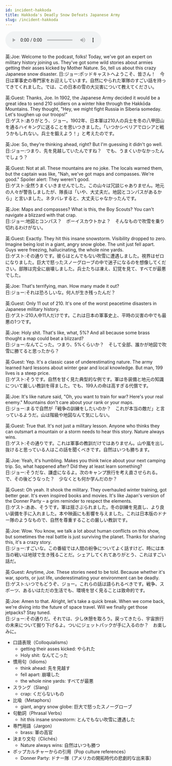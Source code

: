 ```yaml
---
id: incident-hakkoda
title: Hakkoda's Deadly Snow Defeats Japanese Army
slug: /incident-hakkoda
---
```


<audio controls src="audio/incident-hakkoda.mp3"></audio>


<Tabs>
  <TabItem value="text" label="英文">
英:Joe: Welcome to the podcast, folks! Today, we've got an expert on military history joining us. They've got some wild stories about armies getting their asses kicked by Mother Nature. So, tell us about this crazy Japanese snow disaster.  
日:ジョー:ポッドキャストへようこそ、皆さん！　今日は軍事史の専門家をお迎えしています。自然にやられた軍隊のすごい話を持ってきてくれました。では、この日本の雪の大災害について教えてください。

英:Guest: Thanks, Joe. In 1902, the Japanese Army decided it would be a great idea to send 210 soldiers on a winter hike through the Hakkōda Mountains. They thought, "Hey, we might fight Russia in Siberia someday. Let's toughen up our troops!"  
日:ゲスト:ありがとう、ジョー。1902年、日本軍は210人の兵士を冬の八甲田山を通るハイキングに送ることを思いつきました。「いつかシベリアでロシアと戦うかもしれない。兵士を鍛えよう！」と考えたのです。

英:Joe: So, they're thinking ahead, right? But I'm guessing it didn't go well.  
日:ジョー:つまり、先を見越していたんですね？　でも、うまくいかなかったんでしょう？

英:Guest: Not at all. These mountains are no joke. The locals warned them, but the captain was like, "Nah, we've got maps and compasses. We're good." Spoiler alert: They weren't good.  
日:ゲスト:全然うまくいきませんでした。この山々は冗談じゃありません。地元の人々が警告しましたが、隊長は「いや、大丈夫だ。地図とコンパスがあるから」と言いました。ネタバレすると、大丈夫じゃなかったんです。

英:Joe: Maps and compasses? What is this, the Boy Scouts? You can't navigate a blizzard with that crap.  
日:ジョー:地図とコンパス？　ボーイスカウトかよ？　そんなもので吹雪を乗り切れるわけがない。

英:Guest: Exactly. They hit this insane snowstorm. Visibility dropped to zero. Imagine being lost in a giant, angry snow globe. The unit just fell apart. Guys were freezing, hallucinating, the whole nine yards.  
日:ゲスト:その通りです。彼らはとんでもない吹雪に遭遇しました。視界はゼロになりました。巨大で怒ったスノーグローブの中で迷子になるのを想像してください。部隊は完全に崩壊しました。兵士たちは凍え、幻覚を見て、すべてが最悪でした。

英:Joe: That's terrifying, man. How many made it out?  
日:ジョー:それは恐ろしいな。何人が生き残ったんだ？

英:Guest: Only 11 out of 210. It's one of the worst peacetime disasters in Japanese military history.  
日:ゲスト:210人中11人だけです。これは日本の軍事史上、平時の災害の中でも最悪の1つです。

英:Joe: Holy shit. That's like, what, 5%? And all because some brass thought a map could beat a blizzard?  
日:ジョー:なんてこった。つまり、5%くらいか？　そして全部、誰かが地図で吹雪に勝てると思ったから？

英:Guest: Yep. It's a classic case of underestimating nature. The army learned hard lessons about winter gear and local knowledge. But man, 199 lives is a steep price.  
日:ゲスト:そうです。自然を甘く見た典型的な例です。軍は冬装備と地元の知識について厳しい教訓を得ました。でも、199人の命は高すぎる代償です。

英:Joe: It's like nature said, "Oh, you want to train for war? Here's your real enemy." Mountains don't care about your rank or your maps.  
日:ジョー:まるで自然が「戦争の訓練をしたいのか？　これが本当の敵だ」と言っているようだ。山は階級や地図なんて気にしない。

英:Guest: True that. It's not just a military lesson. Anyone who thinks they can outsmart a mountain or a storm needs to hear this story. Nature always wins.  
日:ゲスト:その通りです。これは軍事の教訓だけではありません。山や嵐を出し抜けると思っている人はこの話を聞くべきです。自然はいつも勝ちます。

英:Joe: Yeah, it's humbling. Makes you think twice about your next camping trip. So, what happened after? Did they at least learn something?  
日:ジョー:そうだな、謙虚になるよ。次のキャンプ旅行を考え直させられる。で、その後どうなった？　少なくとも何か学んだのか？

英:Guest: Oh yeah. It shook the military. They overhauled winter training, got better gear. It's even inspired books and movies. It's like Japan's version of the Donner Party – a grim reminder to respect the elements.  
日:ゲスト:ああ、そうです。軍は揺さぶられました。冬の訓練を見直し、より良い装備を手に入れました。本や映画にも影響を与えました。これは日本版のドナー隊のようなもので、自然を尊重することの厳しい教訓です。

英:Joe: Wow. You know, we talk a lot about human conflicts on this show, but sometimes the real battle is just surviving the planet. Thanks for sharing this, it's a crazy story.  
日:ジョー:すごいな。この番組では人間の紛争についてよく話すけど、時には本当の戦いは地球で生き残ることだ。シェアしてくれてありがとう、これはすごい話だ。

英:Guest: Anytime, Joe. These stories need to be told. Because whether it's war, sports, or just life, underestimating your environment can be deadly.  
日:ゲスト:いつでもどうぞ、ジョー。これらの話は語られるべきです。戦争、スポーツ、あるいはただの生活でも、環境を甘く見ることは致命的です。

英:Joe: Amen to that. Alright, let's take a quick break. When we come back, we're diving into the future of space travel. Will we finally get those jetpacks? Stay tuned.  
日:ジョー:その通りだ。それでは、少し休憩を取ろう。戻ってきたら、宇宙旅行の未来について掘り下げるよ。ついにジェットパックが手に入るのか？　お楽しみに。
  </TabItem>
  <TabItem value="word list" label="単語">
  - 口語表現（Colloquialisms）
      - getting their asses kicked: やられた
      - Holy shit: なんてこった
  - 慣用句（Idioms）
      - think ahead: 先を見越す
      - fell apart: 崩壊した
      - the whole nine yards: すべてが最悪
  - スラング（Slang）
      - crap: くだらないもの
  - 比喩（Metaphors）
      - giant, angry snow globe: 巨大で怒ったスノーグローブ
  - 句動詞（Phrasal Verbs）
      - hit this insane snowstorm: とんでもない吹雪に遭遇した
  - 専門用語（Jargon）
      - brass: 軍の高官
  - 決まり文句（Clichés）
      - Nature always wins: 自然はいつも勝つ
  - ポップカルチャーからの引用（Pop culture references）
      - Donner Party: ドナー隊（アメリカの開拓時代の悲劇的な出来事）
  </TabItem>
</Tabs>